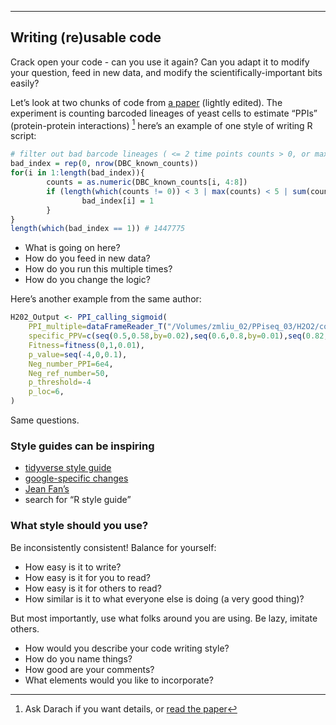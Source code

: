 
---

## Writing (re)usable code

<!-- exercise -->

Crack open your code - can you use it again?
Can you adapt it to modify your question, feed in new data,
and modify the scientifically-important bits easily?

Let's look at two chunks of code from 
[a paper](https://github.com/sashaflevy/PPiSeq) (lightly edited).
The experiment is counting barcoded lineages of yeast cells to estimate
"PPIs" (protein-protein interactions)
^[Ask Darach if you want details, or [read the paper](doi.org/10.7554/eLife.62365)]
here's an example of one style of writing R script:


```r
# filter out bad barcode lineages ( <= 2 time points counts > 0, or maximum of each time point <= 5 or total counts of a lineage < 10)
bad_index = rep(0, nrow(DBC_known_counts))
for(i in 1:length(bad_index)){
        counts = as.numeric(DBC_known_counts[i, 4:8])
        if (length(which(counts != 0)) < 3 | max(counts) < 5 | sum(counts) < 10){
                bad_index[i] = 1
        }
}
length(which(bad_index == 1)) # 1447775
```

<!-- exercise -->

- What is going on here?
- How do you feed in new data?
- How do you run this multiple times?
- How do you change the logic?

Here's another example from the same author:

```r
H202_Output <- PPI_calling_sigmoid(
    PPI_multiple=dataFrameReader_T("/Volumes/zmliu_02/PPiseq_03/H2O2/counts/PPI_multiple_p.values.csv"),
    specific_PPV=c(seq(0.5,0.58,by=0.02),seq(0.6,0.8,by=0.01),seq(0.82,0.9,by=0.02)),
    Fitness=fitness(0,1,0.01),
    p_value=seq(-4,0,0.1),
    Neg_number_PPI=6e4,
    Neg_ref_number=50, 
    p_threshold=-4
    p_loc=6, 
)
```

<!-- exercise -->

Same questions.

### Style guides can be inspiring

- [tidyverse style guide](https://style.tidyverse.org/)
- [google-specific changes](https://google.github.io/styleguide/Rguide.html)
- [Jean Fan's](https://jef.works/R-style-guide/)
- search for "R style guide"

### What style should you use?

Be inconsistently consistent!
Balance for yourself:

- How easy is it to write?
- How easy is it for you to read?
- How easy is it for others to read?
- How similar is it to what everyone else is doing (a very good thing)?

But most importantly, use what folks around you are using.
Be lazy, imitate others.

<!-- exercise -->

- How would you describe your code writing style?
- How do you name things?
- How good are your comments?
- What elements would you like to incorporate?
